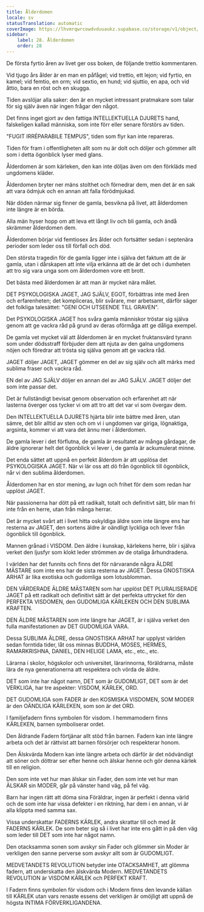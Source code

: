 ```yaml
---
title: Ålderdomen
locale: sv
statusTranslation: automatic
coverImage: https://lhvmrqwrcowdvduuaukz.supabase.co/storage/v1/object/public/strapi-uploads/small_cover-educacion-fundamental.webp-2d51a7828a2b1309555be27f7e2a61a0.webp
sidebar:
    label: 28. Ålderdomen
    order: 28
---
```

De första fyrtio åren av livet ger oss boken, de följande trettio kommentaren.

Vid tjugo års ålder är en man en påfågel; vid trettio, ett lejon; vid fyrtio, en kamel; vid femtio, en orm; vid sextio, en hund; vid sjuttio, en apa, och vid åttio, bara en röst och en skugga.

Tiden avslöjar alla saker: den är en mycket intressant pratmakare som talar för sig själv även när ingen frågar den något.

Det finns inget gjort av den fattiga INTELLEKTUELLA DJURETS hand, falskeligen kallad människa, som inte förr eller senare förstörs av tiden.

"FUGIT IRRÉPARABILE TEMPUS", tiden som flyr kan inte repareras.

Tiden för fram i offentligheten allt som nu är dolt och döljer och gömmer allt som i detta ögonblick lyser med glans.

Ålderdomen är som kärleken, den kan inte döljas även om den förkläds med ungdomens kläder.

Ålderdomen bryter ner mäns stolthet och förnedrar dem, men det är en sak att vara ödmjuk och en annan att falla förödmjukad.

När döden närmar sig finner de gamla, besvikna på livet, att ålderdomen inte längre är en börda.

Alla män hyser hopp om att leva ett långt liv och bli gamla, och ändå skrämmer ålderdomen dem.

Ålderdomen börjar vid femtiosex års ålder och fortsätter sedan i septenära perioder som leder oss till förfall och död.

Den största tragedin för de gamla ligger inte i själva det faktum att de är gamla, utan i dårskapen att inte vilja erkänna att de är det och i dumheten att tro sig vara unga som om ålderdomen vore ett brott.

Det bästa med ålderdomen är att man är mycket nära målet.

DET PSYKOLOGISKA JAGET, JAG SJÄLV, EGOT, förbättras inte med åren och erfarenheten; det kompliceras, blir svårare, mer arbetsamt, därför säger det folkliga talesättet: "GENI OCH UTSEENDE TILL GRAVEN".

Det PSYKOLOGISKA JAGET hos svåra gamla människor tröstar sig själva genom att ge vackra råd på grund av deras oförmåga att ge dåliga exempel.

De gamla vet mycket väl att ålderdomen är en mycket fruktansvärd tyrann som under dödsstraff förbjuder dem att njuta av den galna ungdomens nöjen och föredrar att trösta sig själva genom att ge vackra råd.

JAGET döljer JAGET, JAGET gömmer en del av sig själv och allt märks med sublima fraser och vackra råd.

EN del av JAG SJÄLV döljer en annan del av JAG SJÄLV. JAGET döljer det som inte passar det.

Det är fullständigt bevisat genom observation och erfarenhet att när lasterna överger oss tycker vi om att tro att det var vi som övergav dem.

Den INTELLEKTUELLA DJURETS hjärta blir inte bättre med åren, utan sämre, det blir alltid av sten och om vi i ungdomen var giriga, lögnaktiga, argsinta, kommer vi att vara det ännu mer i ålderdomen.

De gamla lever i det förflutna, de gamla är resultatet av många gårdagar, de äldre ignorerar helt det ögonblick vi lever i, de gamla är ackumulerat minne.

Det enda sättet att uppnå en perfekt ålderdom är att upplösa det PSYKOLOGISKA JAGET. När vi lär oss att dö från ögonblick till ögonblick, når vi den sublima ålderdomen.

Ålderdomen har en stor mening, av lugn och frihet för dem som redan har upplöst JAGET.

När passionerna har dött på ett radikalt, totalt och definitivt sätt, blir man fri inte från en herre, utan från många herrar.

Det är mycket svårt att i livet hitta oskyldiga äldre som inte längre ens har resterna av JAGET, den sortens äldre är oändligt lyckliga och lever från ögonblick till ögonblick.

Mannen grånad i VISDOM. Den äldre i kunskap, kärlekens herre, blir i själva verket den ljusfyr som klokt leder strömmen av de otaliga århundradena.

I världen har det funnits och finns det för närvarande några ÄLDRE MÄSTARE som inte ens har de sista resterna av JAGET. Dessa GNOSTISKA ARHAT är lika exotiska och gudomliga som lotusblomman.

DEN VÄRDERADE ÄLDRE MÄSTAREN som har upplöst DET PLURALISERADE JAGET på ett radikalt och definitivt sätt är det perfekta uttrycket för den PERFEKTA VISDOMEN, den GUDOMLIGA KÄRLEKEN OCH DEN SUBLIMA KRAFTEN.

DEN ÄLDRE MÄSTAREN som inte längre har JAGET, är i själva verket den fulla manifestationen av DET GUDOMLIGA VARA.

Dessa SUBLIMA ÄLDRE, dessa GNOSTISKA ARHAT har upplyst världen sedan forntida tider, låt oss minnas BUDDHA, MOSES, HERMES, RAMARKRISHNA, DANIEL, DEN HELIGE LAMA, etc., etc., etc.

Lärarna i skolor, högskolor och universitet, lärarinnorna, föräldrarna, måste lära de nya generationerna att respektera och vörda de äldre.

DET som inte har något namn, DET som är GUDOMLIGT, DET som är det VERKLIGA, har tre aspekter: VISDOM, KÄRLEK, ORD.

DET GUDOMLIGA som FADER är den KOSMISKA VISDOMEN, SOM MODER är den OÄNDLIGA KÄRLEKEN, som son är det ORD.

I familjefadern finns symbolen för visdom. I hemmamodern finns KÄRLEKEN, barnen symboliserar ordet.

Den åldrande Fadern förtjänar allt stöd från barnen. Fadern kan inte längre arbeta och det är rättvist att barnen försörjer och respekterar honom.

Den Älskvärda Modern kan inte längre arbeta och därför är det nödvändigt att söner och döttrar ser efter henne och älskar henne och gör denna kärlek till en religion.

Den som inte vet hur man älskar sin Fader, den som inte vet hur man ÄLSKAR sin MODER, går på vänster hand väg, på fel väg.

Barn har ingen rätt att döma sina Föräldrar, ingen är perfekt i denna värld och de som inte har vissa defekter i en riktning, har dem i en annan, vi är alla klippta med samma sax.

Vissa underskattar FADERNS KÄRLEK, andra skrattar till och med åt FADERNS KÄRLEK. De som beter sig så i livet har inte ens gått in på den väg som leder till DET som inte har något namn.

Den otacksamma sonen som avskyr sin Fader och glömmer sin Moder är verkligen den sanne perverse som avskyr allt som är GUDOMLIGT.

MEDVETANDETS REVOLUTION betyder inte OTACKSAMHET, att glömma fadern, att underskatta den älskvärda Modern. MEDVETANDETS REVOLUTION är VISDOM KÄRLEK och PERFEKT KRAFT.

I Fadern finns symbolen för visdom och i Modern finns den levande källan till KÄRLEK utan vars renaste essens det verkligen är omöjligt att uppnå de högsta INTIMA FÖRVERKLIGANDENA.

